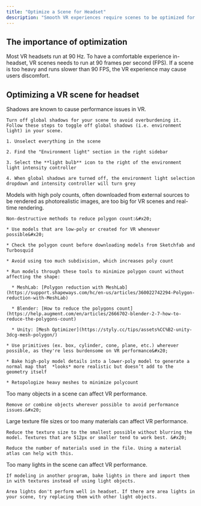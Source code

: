 ```yaml
---
title: "Optimize a Scene for Headset"
description: "Smooth VR experiences require scenes to be optimized for the headset. "
---
```


## The importance of optimization

Most VR headsets run at 90 Hz. To have a comfortable experience in-headset, VR scenes needs to run at 90 frames per second (FPS). If a scene is too heavy and runs slower than 90 FPS, the VR experience may cause users discomfort.

## Optimizing a VR scene for headset

<AccordionGroup>
  <Accordion title="Turn off shadows" defaultOpen={false}>
    Shadows are known to cause performance issues in VR.&#x20;

    Turn off global shadows for your scene to avoid overburdening it. Follow these steps to toggle off global shadows (i.e. environment light) in your scene.

    1. Unselect everything in the scene

    2. Find the "Environment light" section in the right sidebar

    3. Select the **light bulb** icon to the right of the environment light intensity controller

    4. When global shadows are turned off, the environment light selection dropdown and intensity controller will turn grey
  </Accordion>

  <Accordion title="Reduce polygon count for 3D models" defaultOpen={false}>
    Models with high poly counts, often downloaded from external sources to be rendered as photorealistic images, are too big for VR scenes and real-time rendering.

    Non-destructive methods to reduce polygon count:&#x20;

    * Use models that are low-poly or created for VR whenever possible&#x20;

    * Check the polygon count before downloading models from Sketchfab and Turbosquid

    * Avoid using too much subdivision, which increases poly count

    * Run models through these tools to minimize polygon count without affecting the shape:

      * MeshLab: [Polygon reduction with MeshLab](https://support.shapeways.com/hc/en-us/articles/360022742294-Polygon-reduction-with-MeshLab)

      * Blender: [How to reduce the polygons count](https://help.augment.com/en/articles/2666702-blender-2-7-how-to-reduce-the-polygons-count)

      * Unity: [Mesh Optimizer](https://styly.cc/tips/assets%CC%B2-unity-3dcg-mesh-polygon/)

    * Use primitives (ex. box, cylinder, cone, plane, etc.) wherever possible, as they're less burdensome on VR performance&#x20;

    * Bake high-poly model details into a lower-poly model to generate a normal map that  *looks* more realistic but doesn’t add to the geometry itself

    * Retopologize heavy meshes to minimize polycount
  </Accordion>

  <Accordion title="Reduce the number of objects" defaultOpen={false}>
    Too many objects in a scene can affect VR performance.

    Remove or combine objects wherever possible to avoid performance issues.&#x20;
  </Accordion>

  <Accordion title="Reduce the size and number of materials" defaultOpen={false}>
    Large texture file sizes or too many materials can affect VR performance.

    Reduce the texture size to the smallest possible without blurring the model. Textures that are 512px or smaller tend to work best. &#x20;

    Reduce the number of materials used in the file. Using a material atlas can help with this.
  </Accordion>

  <Accordion title="Reduce number of lights" defaultOpen={false}>
    Too many lights in the scene can affect VR performance.

    If modeling in another program, bake lights in there and import them in with textures instead of using light objects.

    Area lights don't perform well in headset. If there are area lights in your scene, try replacing them with other light objects.
  </Accordion>
</AccordionGroup>